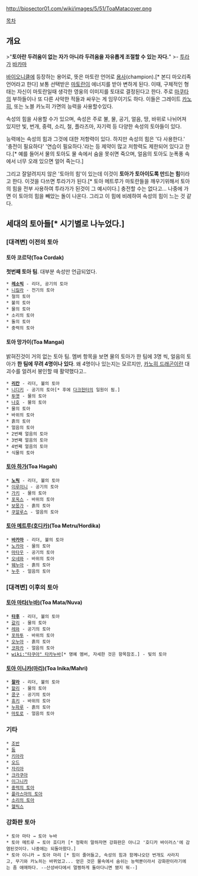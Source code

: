 http://biosector01.com/wiki/images/5/51/ToaMatacover.png

[[목차]]
== 개요 ==
>"'''토아란 두려움이 없는 자가 아니라 두려움을 자유롭게 조절할 수 있는 자다.'''"
>- [[투라가]] [[바카마]]

[[바이오니클]]에 등장하는 용어로, 뜻은 마토란 언어로 [[용사]](champion).[* 본디 마오리족 언어라고 한다] 보통 선택받은 [[마토란]]이 에너지를 받아 변하게 된다. 이때, 구체적인 형태는 자신이 마토란일때 생각한 영웅의 이미지를 토대로 결정된다고 한다. 주로 [[마쿠타]]의 부하들이나 또 다른 사악한 적들과 싸우는 게 임무이기도 하다. 이들은 그레이트 [[카노히]], 또는 노블 카노히 가면의 능력을 사용할수있다.

속성의 힘을 사용할 수가 있으며, 속성은 주로 불, 물, 공기, 얼음, 땅, 바위로 나뉘어져 있지만 빛, 번개, 중력, 소리, 철, 플라즈마, 자기력 등 다양한 속성의 토아들이 있다.

능력에는 속성의 힘과 그것에 대한 저항력이 있다. 하지만 속성의 힘은 '다 사용한다.' '충전이 필요하다' '연습이 필요하다.'라는 등 제약이 많고 저항력도 제한되어 있다고 한다.[* 예를 들어서 물의 토아도 물 속에서 숨을 못쉬면 죽으며, 얼음의 토아도 눈폭풍 속에서 너무 오래 있으면 얼어 죽는다.]

그리고 잘알려지지 않은 '토아의 힘'이 있는데 이것이 '''토아가 토아이도록 만드는 힘'''이라고 한다. 이것을 다쓰면 투라가가 된다.[* 토아 메트루가 마토란들을 깨우기위해서 토아의 힘을 전부 사용하여 투라가가 된것이 그 예시이다.] 충전할 수는 없다고... 나중에 가면 이 토아의 힘을 빼았는 돌이 나온다. 그리고 이 힘에 비례하여 속성의 힘이 느는 것 같다. 

== 세대의 토아들[* 시기별로 나누었다.] ==
=== [대격변] 이전의 토아 ===
==== 토아 코르닥(Toa Cordak) ====
'''첫번째 토아 팀'''. 대부분 속성만 언급되었다.

 * '''[[레소빅]]''' - 리더, 공기의 토아
 * [[니킬라]] - 전기의 토아
 * 철의 토아
 * 불의 토아
 * 물의 토아
 * 소리의 토아
 * 돌의 토아
 * 중력의 토아

==== 토아 망가이(Toa Mangai) ====
밝혀진것이 거의 없는 토아 팀. 멤버 항목을 보면 물의 토아가 한 팀에 3명 씩, 얼음의 토아가 '''한 팀에 무려 4명이나 있다'''. 왜 4명이나 있는지는 모르지만, [[카노히 드래곤]]이란 대괴수를 얼려서 봉인할 때 활약했다고..

 * '''[[리칸]]''' - 리더, 불의 토아
 * [[니디키]] - 공기의 토아[* 후에 [[다크헌터(바이오니클)|다크헌터]]의 일원이 됨.]
 * [[투옛]] - 물의 토아
 * [[나호]] - 물의 토아
 * 물의 토아
 * 바위의 토아
 * 흙의 토아
 * 얼음의 토아
 * 2번째 얼음의 토아
 * 3번째 얼음의 토아
 * 4번째 얼음의 토아
 * 식물의 토아

==== [[토아 하가]](Toa Hagah) ====
 * '''[[노릭]]''' - 리더, 불의 토아
 * [[이루이니]] - 공기의 토아
 * [[가키]] - 물의 토아
 * [[포욱스]] - 바위의 토아
 * [[보몽가]] - 흙의 토아
 * [[쿠알루스]] - 얼음의 토아

==== [[토아 메트루|토아 메트루(호디카)]](Toa Metru/Hordika) ====
 * '''[[바카마]]''' - 리더, 불의 토아
 * [[노카마]] - 물의 토아
 * [[마타우]] - 공기의 토아
 * [[오네와]] - 바위의 토아
 * [[웨누아]] - 흙의 토아
 * [[누주]] - 얼음의 토아
 
=== [대격변] 이후의 토아 ===
==== [[토아 마타(누바)]](Toa Mata/Nuva) ====
 * '''[[타후]]''' - 리더, 불의 토아
 * [[갈리]] - 물의 토아
 * [[레와]] - 공기의 토아
 * [[포하투]] - 바위의 토아
 * [[오누아]] - 흙의 토아
 * [[코파카]] - 얼음의 토아
 * [[wiki:"타쿠아" 타카누바]][* 명예 멤버, 자세한 것은 항목참조.] - 빛의 토아
 
==== [[토아 이니카(마리)]](Toa Inika/Mahri) ====
 * '''[[잘라]]''' - 리더, 불의 토아
 * [[할리]] - 물의 토아
 * [[콩구]] - 공기의 토아
 * [[휴키]] - 바위의 토아
 * [[누파루]] - 흙의 토아
 * [[마토로]] - 얼음의 토아

=== 기타 ===
 * [[조반]]
 * [[둠]]
 * [[키아라]]
 * [[오드]]
 * [[자리아]]
 * [[크라쿠아]]
 * [[이그니카]]
 * [[중력의 토아]]
 * [[플라스마의 토아]]
 * [[소리의 토아]]
 * [[헬릭스]]

=== 강화판 토아 ===
 * 토아 마타 → 토아 누바 
 * 토아 메트루 → 토아 호디카 [* 정확히 말하자면 강화판은 아니고 '호디카 바이러스'에 감염된것이다. 나중에는 되돌아왔다.]
 * 토아 이니카 → 토아 마리 [* 힘이 줄어들고, 속성의 힘과 함께나오던 번개도 사라지고, 무기와 카노히는 바뀌었고... 얻은 것은 물속에서 숨쉬는 능력뿐이라서 강화판이라기에는 좀 애매하다. --산성바다에서 멀쩡하게 돌아다니면 됐지 뭐--]
